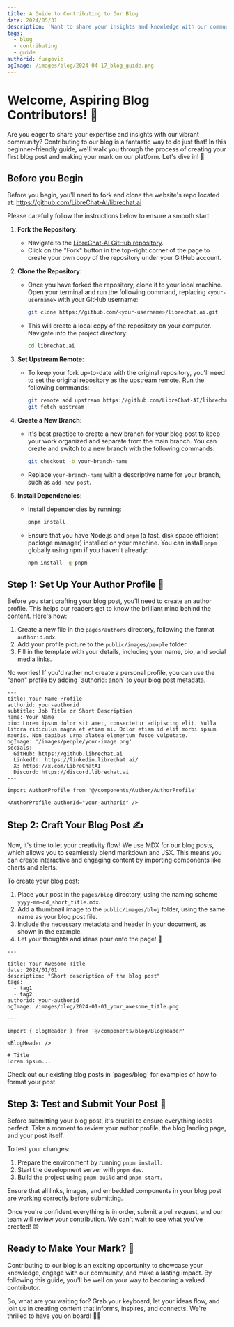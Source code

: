 ```yaml
---
title: A Guide to Contributing to Our Blog
date: 2024/05/31
description: 'Want to share your insights and knowledge with our community? Learn how to contribute to our blog with this step-by-step guide!'
tags:
  - blog
  - contributing
  - guide
authorid: fuegovic
ogImage: /images/blog/2024-04-17_blog_guide.png
---
```



<BlogHeader />

# Welcome, Aspiring Blog Contributors! 🙌

Are you eager to share your expertise and insights with our vibrant community? Contributing to our blog is a fantastic way to do just that! In this beginner-friendly guide, we'll walk you through the process of creating your first blog post and making your mark on our platform. Let's dive in! 🌟

## Before you Begin

Before you begin, you'll need to fork and clone the website's repo located at: https://github.com/LibreChat-AI/librechat.ai

<Callout type="tip" title="Detailed instructions" collapsible>

Please carefully follow the instructions below to ensure a smooth start:

1. **Fork the Repository**: 
   - Navigate to the [LibreChat-AI GitHub repository](https://github.com/LibreChat-AI/librechat.ai).
   - Click on the "Fork" button in the top-right corner of the page to create your own copy of the repository under your GitHub account.

2. **Clone the Repository**:
   - Once you have forked the repository, clone it to your local machine. Open your terminal and run the following command, replacing `<your-username>` with your GitHub username:
     ```sh
     git clone https://github.com/<your-username>/librechat.ai.git
     ```
   - This will create a local copy of the repository on your computer. Navigate into the project directory:
     ```sh
     cd librechat.ai
     ```

3. **Set Upstream Remote**:
   - To keep your fork up-to-date with the original repository, you'll need to set the original repository as the upstream remote. Run the following commands:
     ```sh
     git remote add upstream https://github.com/LibreChat-AI/librechat.ai.git
     git fetch upstream
     ```

4. **Create a New Branch**:
   - It's best practice to create a new branch for your blog post to keep your work organized and separate from the main branch. You can create and switch to a new branch with the following commands:
     ```sh
     git checkout -b your-branch-name
     ```
   - Replace `your-branch-name` with a descriptive name for your branch, such as `add-new-post`.

5. **Install Dependencies**:
   - Install dependencies by running:
     ```sh
     pnpm install
     ```
   - Ensure that you have Node.js and `pnpm` (a fast, disk space efficient package manager) installed on your machine. You can install `pnpm` globally using npm if you haven't already:
     ```sh
     npm install -g pnpm
     ```

</Callout>

## Step 1: Set Up Your Author Profile 👤

Before you start crafting your blog post, you'll need to create an author profile. This helps our readers get to know the brilliant mind behind the content. Here's how:

1. Create a new file in the `pages/authors` directory, following the format `authorid.mdx`.
2. Add your profile picture to the `public/images/people` folder.
3. Fill in the template with your details, including your name, bio, and social media links.

<Callout title="Prefer to Stay Anonymous?">
  No worries! If you'd rather not create a personal profile, you can use the "anon" profile by adding `authorid: anon` to your blog post metadata.
</Callout>

```mdx filename="authorid.mdx"
---
title: Your Name Profile
authorid: your-authorid
subtitle: Job Title or Short Description
name: Your Name
bio: Lorem ipsum dolor sit amet, consectetur adipiscing elit. Nulla litora ridiculus magna et etiam mi. Dolor etiam id elit morbi ipsum mauris. Non dapibus urna platea elementum fusce vulputate.
ogImage: '/images/people/your-image.png'
socials:
  GitHub: https://github.librechat.ai
  LinkedIn: https://linkedin.librechat.ai/
  X: https://x.com/LibreChatAI
  Discord: https://discord.librechat.ai
---

import AuthorProfile from '@/components/Author/AuthorProfile'

<AuthorProfile authorId="your-authorid" />
```

## Step 2: Craft Your Blog Post ✍️

Now, it's time to let your creativity flow! We use MDX for our blog posts, which allows you to seamlessly blend markdown and JSX. This means you can create interactive and engaging content by importing components like charts and alerts.

To create your blog post:

1. Place your post in the `pages/blog` directory, using the naming scheme `yyyy-mm-dd_short_title.mdx`.
2. Add a thumbnail image to the `public/images/blog` folder, using the same name as your blog post file.
3. Include the necessary metadata and header in your document, as shown in the example.
4. Let your thoughts and ideas pour onto the page! 🎉

```mdx filename="metadata and header"
---

title: Your Awesome Title
date: 2024/01/01
description: "Short description of the blog post"
tags: 
  - tag1 
  - tag2
authorid: your-authorid
ogImage: /images/blog/2024-01-01_your_awesome_title.png

---

import { BlogHeader } from '@/components/blog/BlogHeader'

<BlogHeader />

# Title 
Lorem ipsum...
```

<Callout title="Need Inspiration?">
  Check out our existing blog posts in `pages/blog` for examples of how to format your post.
</Callout>

## Step 3: Test and Submit Your Post 🚀

Before submitting your blog post, it's crucial to ensure everything looks perfect. Take a moment to review your author profile, the blog landing page, and your post itself.

To test your changes:

1. Prepare the environment by running `pnpm install`.
2. Start the development server with `pnpm dev`.
3. Build the project using `pnpm build` and `pnpm start`.

<Callout type="note" title="Testing">
  Ensure that all links, images, and embedded components in your blog post are working correctly before submitting.
</Callout>

Once you're confident everything is in order, submit a pull request, and our team will review your contribution. We can't wait to see what you've created! 😊

## Ready to Make Your Mark? 🎨

Contributing to our blog is an exciting opportunity to showcase your knowledge, engage with our community, and make a lasting impact. By following this guide, you'll be well on your way to becoming a valued contributor.

So, what are you waiting for? Grab your keyboard, let your ideas flow, and join us in creating content that informs, inspires, and connects. We're thrilled to have you on board! 🚀✨
